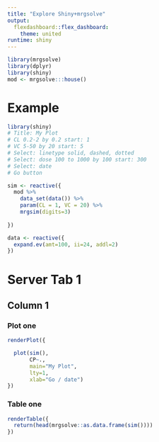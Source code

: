 ```yaml
---
title: "Explore Shiny+mrgsolve"
output: 
  flexdashboard::flex_dashboard:
    theme: united
runtime: shiny
---
```

```r
library(mrgsolve)
library(dplyr)
library(shiny)
mod <- mrgsolve:::house()

```

# Example {.sidebar}
```r
library(shiny)
# Title: My Plot
# CL 0.2-2 by 0.2 start: 1
# VC 5-50 by 20 start: 5
# Select: linetype solid, dashed, dotted
# Select: dose 100 to 1000 by 100 start: 300
# Select: date
# Go button

sim <- reactive({
  mod %>%
    data_set(data()) %>%
    param(CL = 1, VC = 20) %>% 
    mrgsim(digits=3)
 
})

data <- reactive({
  expand.ev(amt=100, ii=24, addl=2)
})
```

# Server Tab 1

## Column 1

### Plot one

```r
renderPlot({

  plot(sim(),
       CP~.,
       main="My Plot",
       lty=1,
       xlab="Go / date")
})
```

### Table one

```r
renderTable({
  return(head(mrgsolve::as.data.frame(sim())))
})
```
